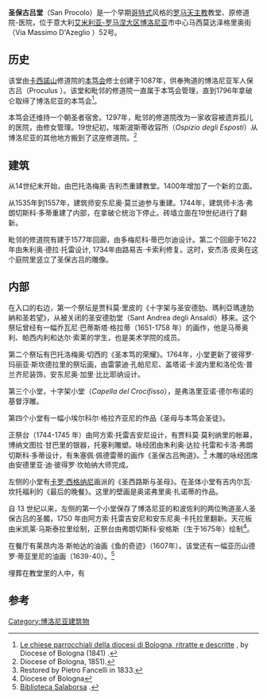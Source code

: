 {{Infobox religious building
| building_name   = 圣保古吕堂
| image       = chiesa san procolo bologna.jpg
| location              = 意大利[[博洛尼亚|博洛尼亚]]
| religious_affiliation =[[罗马天主教|罗马天主教]]
| architecture_type     = 教堂
| architecture_style    =[[哥特式|哥特式]]、[[文艺复兴|文艺复兴]]
}}
'''圣保古吕堂'''（San Procolo）是一个早期[[哥特式|哥特式]]风格的[[罗马天主教|罗马天主教]]教堂、原修道院-医院，位于意大利[[艾米利亚-罗马涅大区|艾米利亚-罗马涅大区]][[博洛尼亚|博洛尼亚]]市中心马西莫达泽格里奥街（Via Massimo D'Azeglio ）52号。

==历史==
该堂由[[卡西諾山|卡西諾山]]修道院的[[本笃会|本笃会]]修士创建于1087年，供奉殉道的博洛尼亚军人保古吕（Proculus ）。该堂和毗邻的修道院一直属于本笃会管理，直到1796年拿破仑取缔了博洛尼亚的本笃会<ref>[https://books.google.com/books?id=Q7EBAAAAQAAJ Le chiese parrocchiali della diocesi di Bologna, ritratte e descritte] {{Wayback|url=https://books.google.com/books?id=Q7EBAAAAQAAJ |date=20140709011233 }}, by Diocese of Bologna (1841) .</ref>。

本笃会还维持一个朝圣者宿舍。1297年，毗邻的修道院改为一家收容被遗弃孤儿的医院，由修女管理。19世纪初，埃斯波斯蒂收容所（''Ospizio degli Esposti''）从博洛尼亚的其他地方搬到了这座修道院。<ref>Diocese of Bologna, 1851).</ref>

==建筑==
从14世纪末开始，由巴托洛梅奥·吉利杰重建教堂。1400年增加了一个新的立面。

从1535年到1557年，建筑师安东尼奥·莫兰迪参与重建。1744年，建筑师卡洛·弗朗切斯科·多蒂重建了内部，在拿破仑统治下停止。砖墙立面在19世纪进行了翻新。

毗邻的修道院有建于1577年回廊，由多梅尼科·蒂巴尔迪设计。第二个回廊于1622年由朱利奥·德拉·托雷设计, 1734年由路易吉·卡索利修复。这时，安杰洛·皮奥在这个庭院里竖立了圣保古吕的雕像。

==内部==
在入口的右边，第一个祭坛是贾科莫·里皮的《十字架与圣安德肋、瑪利亞瑪達肋納和圣若望》，从被关闭的圣安德肋堂（Sant Andrea degli Ansaldi）移来。这个祭坛曾经有一幅乔瓦尼·巴蒂斯塔·格拉蒂（1651-1758 年）的画作，他是马蒂奥利、帕西内利和达尔·索莱的学生，也是美术学院的成员。

第二个祭坛有巴托洛梅奥·切西的《圣本笃的荣耀》。1764年，小堂更新了彼得罗·玛丽亚·斯坎德拉里的祭坛画，由雷蒙迪·孔帕尼尼、盖塔诺·卡波内里和洛伦佐·普兰齐尼装饰，安东尼奥·加里·比比耶纳设计。

第三个小堂，十字架小堂（''Capella del Crocifisso''），是弗洛里亚诺·德尔布诺的基督浮雕。

第四个小堂有一幅小埃尔科尔·格拉齐亚尼的作品《圣母与本笃会圣徒》。

正祭台（1744-1745 年）由阿方索·托雷吉安尼设计，有贾科莫·莫利纳里的帐幕，博纳文图拉·甘巴里的银器，托塞利雕塑。咏经团由朱利奥·达拉·托雷和卡洛·弗朗切斯科·多蒂设计，有朱塞佩·佩德雷蒂的画作《圣保古吕殉道》。<ref>Restored by Pietro Fancelli in 1833.</ref> 木雕的咏经团席由安德里亚·迪·彼得罗·坎帕纳大师完成。

左侧的小堂有[[卡罗·西格纳尼|卡罗·西格纳尼]]画派的《圣西路斯与圣母》。在圣体小堂有吉内尔瓦·坎托福利的《最后的晚餐》。这里的壁画是奥诺弗里奥·扎诺蒂的作品。

自 13 世纪以来，左侧的第一个小堂保存了博洛尼亚的和波佐利的两位殉道圣人圣保古吕的圣髑，1750 年由阿方索·托雷吉安尼和安东尼奥·卡托拉里翻新。天花板由米凯莱·马斯泰拉里绘制，正祭台由弗朗切斯科·安格斯（生于1675年）绘制<ref>Diocese of Bologna</ref>。

在餐厅有莱昂内洛·斯帕达的油画《鱼的奇迹》（1607年）。该堂还有一幅亚历山德罗·蒂亚里尼的油画（1639-40）。<ref>[http://www.bibliotecasalaborsa.it/content/cartigli/?u=249 Biblioteca Salaborsa] {{Wayback|url=http://www.bibliotecasalaborsa.it/content/cartigli/?u=249 |date=20170829022106 }}.</ref>

埋葬在教堂里的人中，有

==参考==
{{reflist}}
[[Category:博洛尼亚建筑物|Category:博洛尼亚建筑物]]